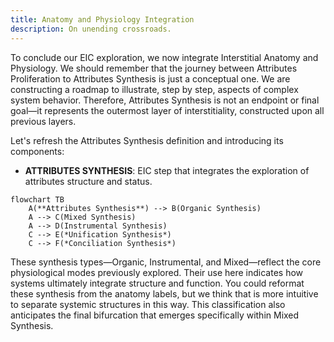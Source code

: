 ```yaml
---
title: Anatomy and Physiology Integration
description: On unending crossroads.
---
```


To conclude our EIC exploration, we now integrate Interstitial Anatomy and Physiology. We should remember that the journey between Attributes Proliferation to Attributes Synthesis is just a conceptual one. We are constructing a roadmap to illustrate, step by step, aspects of complex system behavior. Therefore, Attributes Synthesis is not an endpoint or final goal—it represents the outermost layer of interstitiality, constructed upon all previous layers.

Let's refresh the Attributes Synthesis definition and introducing its components:

- **ATTRIBUTES SYNTHESIS**: EIC step that integrates the exploration of attributes structure and status.

```mermaid
flowchart TB
    A(**Attributes Synthesis**) --> B(Organic Synthesis)
    A --> C(Mixed Synthesis)
    A --> D(Instrumental Synthesis)
    C --> E(*Unification Synthesis*)
    C --> F(*Conciliation Synthesis*)
```

These synthesis types—Organic, Instrumental, and Mixed—reflect the core physiological modes previously explored. Their use here indicates how systems ultimately integrate structure and function. You could reformat these synthesis from the anatomy labels, but we think that is more intuitive to separate systemic structures in this way. This classification also anticipates the final bifurcation that emerges specifically within Mixed Synthesis. 
